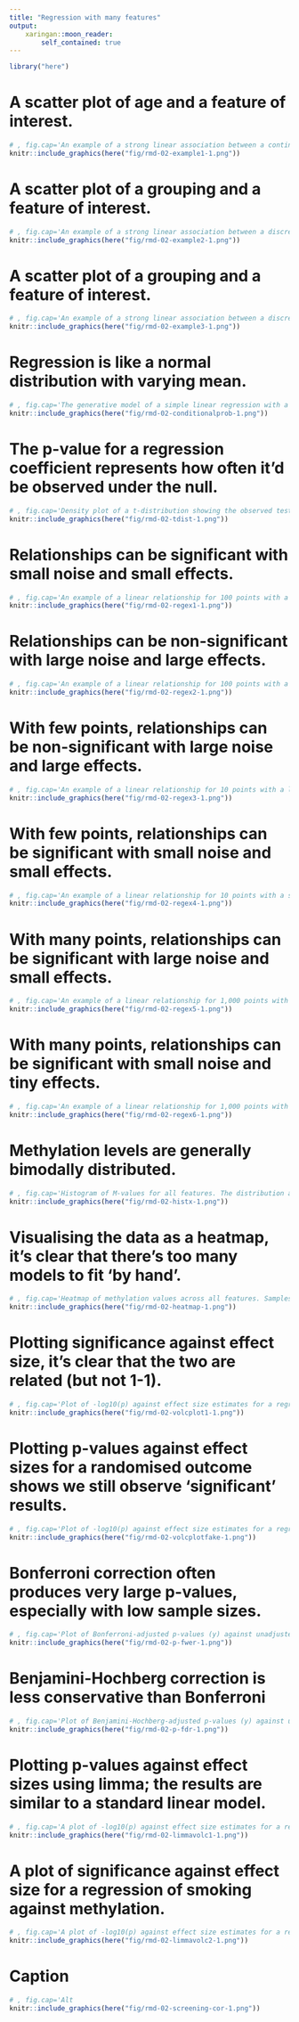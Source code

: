 ```yaml
---
title: "Regression with many features"
output:
    xaringan::moon_reader:
        self_contained: true
---
```

```r
library("here")
```
# A scatter plot of age and a feature of interest.
```r
# , fig.cap='An example of a strong linear association between a continuous phenotype (age) on the x-axis and a feature of interest (gene expression for a given gene) on the y-axis. A strong linear relationship with a positive slope exists between the two.
knitr::include_graphics(here("fig/rmd-02-example1-1.png"))
```

\newpage
# A scatter plot of a grouping and a feature of interest.
```r
# , fig.cap='An example of a strong linear association between a discrete phenotype (group) on the x-axis and a feature of interest (gene expression for a given gene) on the y-axis. The two groups clearly differ with respect to gene expression.
knitr::include_graphics(here("fig/rmd-02-example2-1.png"))
```

\newpage
# A scatter plot of a grouping and a feature of interest.
```r
# , fig.cap='An example of a strong linear association between a discrete phenotype (group) on the x-axis and a feature of interest (gene expression for a given gene) on the y-axis. The two groups seem to differ with respect to gene expression, but the relationship is weak.
knitr::include_graphics(here("fig/rmd-02-example3-1.png"))
```

\newpage
# Regression is like a normal distribution with varying mean.
```r
# , fig.cap='The generative model of a simple linear regression with a fixed slope and intercept. Lightly shaded regions represent regions where observations are probable, and darker regions represent lower probability.
knitr::include_graphics(here("fig/rmd-02-conditionalprob-1.png"))
```

\newpage
# The p-value for a regression coefficient represents how often it'd be observed under the null.
```r
# , fig.cap='Density plot of a t-distribution showing the observed test statistics (here, t-statistics). The p-values, visualised here with shaded regions, represent the portion of the null distribution that is as extreme or more extreme as the observed test statistics, which are shown as dashed lines.
knitr::include_graphics(here("fig/rmd-02-tdist-1.png"))
```

\newpage
# Relationships can be significant with small noise and small effects.
```r
# , fig.cap='An example of a linear relationship for 100 points with a small amount of noise and small effect sizes that is statistically significant.
knitr::include_graphics(here("fig/rmd-02-regex1-1.png"))
```

\newpage
# Relationships can be non-significant with large noise and large effects.
```r
# , fig.cap='An example of a linear relationship for 100 points with a large amount of noise and large effect sizes that is not statistically significant.
knitr::include_graphics(here("fig/rmd-02-regex2-1.png"))
```

\newpage
# With few points, relationships can be non-significant with large noise and large effects.
```r
# , fig.cap='An example of a linear relationship for 10 points with a large amount of noise and large effect sizes that is not statistically significant.
knitr::include_graphics(here("fig/rmd-02-regex3-1.png"))
```

\newpage
# With few points, relationships can be significant with small noise and small effects.
```r
# , fig.cap='An example of a linear relationship for 10 points with a small amount of noise and small effect sizes that is statistically significant.
knitr::include_graphics(here("fig/rmd-02-regex4-1.png"))
```

\newpage
# With many points, relationships can be significant with large noise and small effects.
```r
# , fig.cap='An example of a linear relationship for 1,000 points with a large amount of noise and small effect sizes that is statistically significant.
knitr::include_graphics(here("fig/rmd-02-regex5-1.png"))
```

\newpage
# With many points, relationships can be significant with small noise and tiny effects.
```r
# , fig.cap='An example of a linear relationship for 1,000 points with a small amount of noise and small effect sizes that is statistically significant.
knitr::include_graphics(here("fig/rmd-02-regex6-1.png"))
```

\newpage
# Methylation levels are generally bimodally distributed.
```r
# , fig.cap='Histogram of M-values for all features. The distribution appears to be bimodal, with a large number of unmethylated features as well as many methylated features, and many intermediate features.
knitr::include_graphics(here("fig/rmd-02-histx-1.png"))
```

\newpage
# Visualising the data as a heatmap, it's clear that there's too many models to fit 'by hand'.
```r
# , fig.cap='Heatmap of methylation values across all features. Samples are ordered according to age.
knitr::include_graphics(here("fig/rmd-02-heatmap-1.png"))
```

\newpage
# Plotting significance against effect size, it's clear that the two are related (but not 1-1).
```r
# , fig.cap='Plot of -log10(p) against effect size estimates for a regression of age against methylation level for each feature in the data.
knitr::include_graphics(here("fig/rmd-02-volcplot1-1.png"))
```

\newpage
# Plotting p-values against effect sizes for a randomised outcome shows we still observe 'significant' results.
```r
# , fig.cap='Plot of -log10(p) against effect size estimates for a regression of a made-up feature against methylation level for each feature in the data. A dashed line represents a 0.05 significance level.
knitr::include_graphics(here("fig/rmd-02-volcplotfake-1.png"))
```

\newpage
# Bonferroni correction often produces very large p-values, especially with low sample sizes.
```r
# , fig.cap='Plot of Bonferroni-adjusted p-values (y) against unadjusted p-values (x). A dashed black line represents the identity (where x=y), while dashed red lines represent 0.05 significance thresholds.
knitr::include_graphics(here("fig/rmd-02-p-fwer-1.png"))
```

\newpage
# Benjamini-Hochberg correction is less conservative than Bonferroni
```r
# , fig.cap='Plot of Benjamini-Hochberg-adjusted p-values (y) against unadjusted p-values (x). A dashed black line represents the identity (where x=y), while dashed red lines represent 0.05 significance thresholds.
knitr::include_graphics(here("fig/rmd-02-p-fdr-1.png"))
```

\newpage
# Plotting p-values against effect sizes using limma; the results are similar to a standard linear model.
```r
# , fig.cap='A plot of -log10(p) against effect size estimates for a regression of age against methylation using limma.
knitr::include_graphics(here("fig/rmd-02-limmavolc1-1.png"))
```

\newpage
# A plot of significance against effect size for a regression of smoking against methylation.
```r
# , fig.cap='A plot of -log10(p) against effect size estimates for a regression of smoking status against methylation using limma.
knitr::include_graphics(here("fig/rmd-02-limmavolc2-1.png"))
```

\newpage
# Caption
```r
# , fig.cap='Alt
knitr::include_graphics(here("fig/rmd-02-screening-cor-1.png"))
```

\newpage
